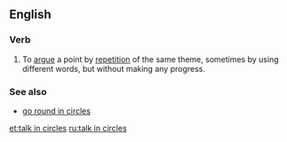==English==

===Verb===
{{en-verb|head=[[talk]] [[in]] [[circle]]s|talks in circles|talking in circles|talked in circles}}

# {{label|en|idiomatic}} To [[argue]] a point by [[repetition]] of the same theme, sometimes by using different words, but without making any progress.

===See also===
* [[go round in circles]]

[[et:talk in circles]]
[[ru:talk in circles]]
